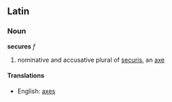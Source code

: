 ==Latin==
===Noun===
'''secures''' ''f''

#nominative and accusative plural of [[securis]], an [[axe]]
====Translations====
*English: [[axes]]